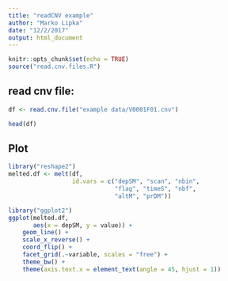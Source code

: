 ```yaml
---
title: "readCNV example"
author: "Marko Lipka"
date: "12/2/2017"
output: html_document
---
```


```r
knitr::opts_chunk$set(echo = TRUE)
source("read.cnv.files.R")
```

## read cnv file:

```r
df <- read.cnv.file("example data/V0001F01.cnv")

head(df)
```

## Plot


```r
library("reshape2")
melted.df <- melt(df,
                  id.vars = c("depSM", "scan", "nbin",
                              "flag", "timeS", "nbf",
                              "altM", "prDM"))

library("ggplot2")
ggplot(melted.df,
       aes(x = depSM, y = value)) +
    geom_line() +
    scale_x_reverse() +
    coord_flip() +
    facet_grid(.~variable, scales = "free") +
    theme_bw() +
    theme(axis.text.x = element_text(angle = 45, hjust = 1))
```

